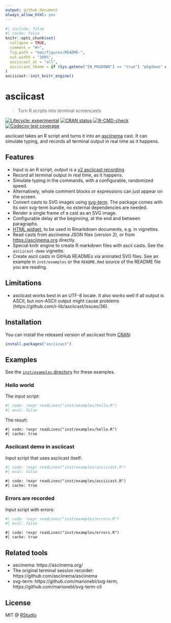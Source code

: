 ```yaml
---
output: github_document
always_allow_html: yes
---
```


<!-- README.md is generated from README.Rmd. Please edit that file -->

```r
#| include: false
#| cache: false
knitr::opts_chunk$set(
  collapse = TRUE,
  comment = "#>",
  fig.path = "man/figures/README-",
  out.width = "100%",
  asciicast_at = "all",
  asciicast_theme = if (Sys.getenv("IN_PKGDOWN") == "true") "pkgdown" else "readme"
)
asciicast::init_knitr_engine()
```

# asciicast

> Turn R scripts into terminal screencasts

<!-- badges: start -->
[![Lifecycle: experimental](https://img.shields.io/badge/lifecycle-experimental-orange.svg)](https://lifecycle.r-lib.org/articles/stages.html#experimental)
[![CRAN status](https://www.r-pkg.org/badges/version/asciicast)](https://cran.r-project.org/package=asciicast)
[![R-CMD-check](https://github.com/r-lib/asciicast/actions/workflows/R-CMD-check.yaml/badge.svg)](https://github.com/r-lib/asciicast/actions/workflows/R-CMD-check.yaml)
[![Codecov test coverage](https://codecov.io/gh/r-lib/asciicast/graph/badge.svg)](https://app.codecov.io/gh/r-lib/asciicast)
<!-- badges: end -->

asciicast takes an R script and turns it into an
[asciinema](https://asciinema.org/) cast. It can simulate typing, and
records all terminal output in real time as it happens.

## Features

* Input is an R script, output is a
  [v2 asciicast recording](https://github.com/asciinema/asciinema/blob/develop/doc/asciicast-v2.md).
* Record all terminal output in real time, as it happens.
* Simulate typing in the commands, with a configurable, randomized speed.
* Alternatively, whole comment blocks or expressions can just appear on
  the screen.
* Convert casts to SVG images using
  [svg-term](https://github.com/marionebl/svg-term). The package comes with
  its own svg-term bundle, no external dependencies are needed.
* Render a single frame of a cast as an SVG image.
* Configurable delay at the beginning, at the end and between paragraphs.
* [HTML widget](http://www.htmlwidgets.org), to be used in Rmarkdown
  documents, e.g. in vignettes.
* Read casts from asciinema JSON files (version 2), or from
  <https://asciinema.org> directly.
* Special knitr engine to create R markdown files with ascii casts. See
  the `asciicast-demo` vignette.
* Create ascii casts in GitHub READMEs via animated SVG files. See an
  example in `inst/examples` or the `README.Rmd` source of the README
  file you are reading.

## Limitations

* asciicast works best in an UTF-8 locale. It also works well if all output
  is ASCII, but non-ASCII output might cause problems
  (https://github.com/r-lib/asciicast/issues/36).

## Installation

You can install the released version of asciicast from
[CRAN](https://CRAN.R-project.org):

``` r
install.packages("asciicast")
```

## Examples

See the [`inst/examples` directory](https://github.com/r-lib/asciicast/tree/main/inst/examples)
for these examples.

### Hello world

The input script:

```r
#| code: !expr readLines("inst/examples/hello.R")
#| eval: false
```

The result:

```asciicast
#| code: !expr readLines("inst/examples/hello.R")
#| cache: true
```

### Asciicast demo in asciicast

Input script that uses asciicast itself:

```r
#| code: !expr readLines("inst/examples/asciicast.R")
#| eval: false
```

```asciicast
#| code: !expr readLines("inst/examples/asciicast.R")
#| cache: true
```

### Errors are recorded

Input script with errors:

```r
#| code: !expr readLines("inst/examples/errors.R")
#| eval: false
```

```asciicast
#| code: !expr readLines("inst/examples/errors.R")
#| cache: true
```

## Related tools

* asciinema: https://asciinema.org/
* The original terminal session recorder:
  https://github.com/asciinema/asciinema
* svg-term: https://github.com/marionebl/svg-term,
  https://github.com/marionebl/svg-term-cli

## License

MIT @ [RStudio](https://github.com/rstudio)
